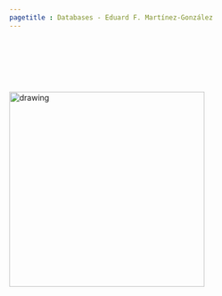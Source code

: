 ```yaml
---
pagetitle : Databases - Eduard F. Martínez-González
---
```


<br>  </br>

<br>  </br>

<img src="./images/myway.gif" class="center" alt="drawing" width="350" height="350"/>
